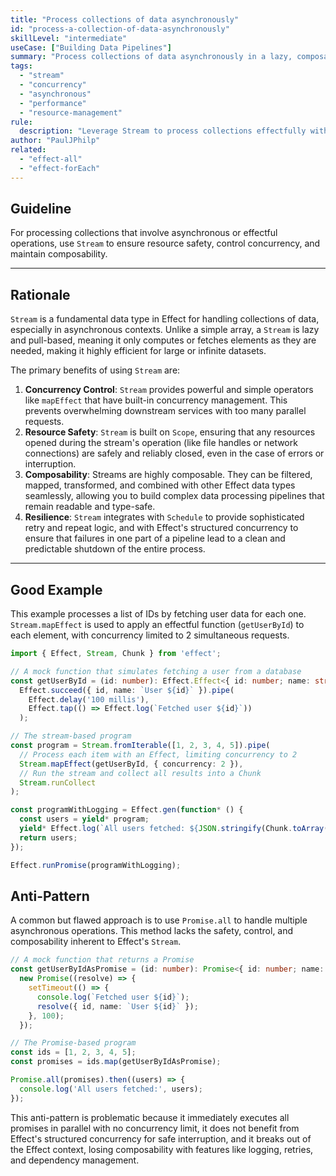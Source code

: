 ```yaml
---
title: "Process collections of data asynchronously"
id: "process-a-collection-of-data-asynchronously"
skillLevel: "intermediate"
useCase: ["Building Data Pipelines"]
summary: "Process collections of data asynchronously in a lazy, composable, and resource-safe manner using Effect's Stream."
tags:
  - "stream"
  - "concurrency"
  - "asynchronous"
  - "performance"
  - "resource-management"
rule:
  description: "Leverage Stream to process collections effectfully with built-in concurrency control and resource safety."
author: "PaulJPhilp"
related:
  - "effect-all"
  - "effect-forEach"
---
```


## Guideline

For processing collections that involve asynchronous or effectful operations, use `Stream` to ensure resource safety, control concurrency, and maintain composability.

---

## Rationale

`Stream` is a fundamental data type in Effect for handling collections of data, especially in asynchronous contexts. Unlike a simple array, a `Stream` is lazy and pull-based, meaning it only computes or fetches elements as they are needed, making it highly efficient for large or infinite datasets.

The primary benefits of using `Stream` are:

1.  **Concurrency Control**: `Stream` provides powerful and simple operators like `mapEffect` that have built-in concurrency management. This prevents overwhelming downstream services with too many parallel requests.
2.  **Resource Safety**: `Stream` is built on `Scope`, ensuring that any resources opened during the stream's operation (like file handles or network connections) are safely and reliably closed, even in the case of errors or interruption.
3.  **Composability**: Streams are highly composable. They can be filtered, mapped, transformed, and combined with other Effect data types seamlessly, allowing you to build complex data processing pipelines that remain readable and type-safe.
4.  **Resilience**: `Stream` integrates with `Schedule` to provide sophisticated retry and repeat logic, and with Effect's structured concurrency to ensure that failures in one part of a pipeline lead to a clean and predictable shutdown of the entire process.

---

## Good Example

This example processes a list of IDs by fetching user data for each one. `Stream.mapEffect` is used to apply an effectful function (`getUserById`) to each element, with concurrency limited to 2 simultaneous requests.

```typescript
import { Effect, Stream, Chunk } from 'effect';

// A mock function that simulates fetching a user from a database
const getUserById = (id: number): Effect.Effect<{ id: number; name: string }, Error> =>
  Effect.succeed({ id, name: `User ${id}` }).pipe(
    Effect.delay('100 millis'),
    Effect.tap(() => Effect.log(`Fetched user ${id}`))
  );

// The stream-based program
const program = Stream.fromIterable([1, 2, 3, 4, 5]).pipe(
  // Process each item with an Effect, limiting concurrency to 2
  Stream.mapEffect(getUserById, { concurrency: 2 }),
  // Run the stream and collect all results into a Chunk
  Stream.runCollect
);

const programWithLogging = Effect.gen(function* () {
  const users = yield* program;
  yield* Effect.log(`All users fetched: ${JSON.stringify(Chunk.toArray(users))}`);
  return users;
});

Effect.runPromise(programWithLogging);
```

## Anti-Pattern

A common but flawed approach is to use `Promise.all` to handle multiple asynchronous operations. This method lacks the safety, control, and composability inherent to Effect's `Stream`.

```typescript
// A mock function that returns a Promise
const getUserByIdAsPromise = (id: number): Promise<{ id: number; name: string }> =>
  new Promise((resolve) => {
    setTimeout(() => {
      console.log(`Fetched user ${id}`);
      resolve({ id, name: `User ${id}` });
    }, 100);
  });

// The Promise-based program
const ids = [1, 2, 3, 4, 5];
const promises = ids.map(getUserByIdAsPromise);

Promise.all(promises).then((users) => {
  console.log('All users fetched:', users);
});
```

This anti-pattern is problematic because it immediately executes all promises in parallel with no concurrency limit, it does not benefit from Effect's structured concurrency for safe interruption, and it breaks out of the Effect context, losing composability with features like logging, retries, and dependency management.